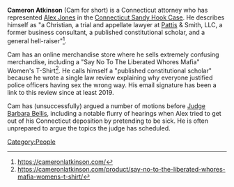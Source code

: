 '''Cameron Atkinson''' (Cam for short) is a Connecticut attorney who has represented [[Alex Jones]] in the [[Connecticut Sandy Hook Lawsuit (Lafferty v. Jones)|Connecticut Sandy Hook Case]]. He describes himself as "a Christian, a trial and appellate lawyer at [[Norm Pattis|Pattis]] & Smith, LLC, a former business consultant, a published constitutional scholar, and a general hell-raiser"<ref>https://cameronlatkinson.com/</ref>.

Cam has an online merchandise store where he sells extremely confusing merchandise, including a "Say No To The Liberated Whores Mafia" Women's T-Shirt<ref>https://cameronlatkinson.com/product/say-no-to-the-liberated-whores-mafia-womens-t-shirt/</ref>. He calls himself a "published constitutional scholar" because he wrote a single law review explaining why everyone justified police officers having sex the wrong way. His email signature has been a link to this review since at least 2019.

Cam has (unsuccessfully) argued a number of motions before [[Judge Barbara Bellis]], including a notable flurry of hearings when Alex tried to get out of his Connecticut deposition by pretending to be sick. He is often unprepared to argue the topics the judge has scheduled.

[[Category:People]]

